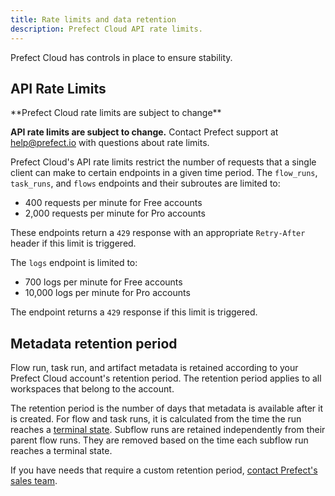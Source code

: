 ```yaml
---
title: Rate limits and data retention
description: Prefect Cloud API rate limits.
---
```


Prefect Cloud has controls in place to ensure stability.

## API Rate Limits

<Note>
**Prefect Cloud rate limits are subject to change**

**API rate limits are subject to change.**
Contact Prefect support at [help@prefect.io](mailto:help@prefect.io) with questions about rate limits.
</Note>

Prefect Cloud's API rate limits restrict the number of requests that a single client can make to certain endpoints in a given time period. 
The `flow_runs`, `task_runs`, and `flows` endpoints and their subroutes are limited to:

- 400 requests per minute for Free accounts
- 2,000 requests per minute for Pro accounts

These endpoints return a `429` response with an appropriate `Retry-After` header if this limit is triggered.

The `logs` endpoint is limited to:

- 700 logs per minute for Free accounts
- 10,000 logs per minute for Pro accounts

The endpoint returns a `429` response if this limit is triggered.

## Metadata retention period

Flow run, task run, and artifact metadata is retained according to your Prefect Cloud account's retention period.
The retention period applies to all workspaces that belong to the account.

The retention period is the number of days that metadata is available after it is created. 
For flow and task runs, it is calculated from the time the run reaches a 
[terminal state](/3.1/develop/manage-states/#state-types). 
Subflow runs are retained independently from their parent flow runs. They are removed based on 
the time each subflow run reaches a terminal state.

If you have needs that require a custom retention period, [contact Prefect's sales team](https://www.prefect.io/pricing).
